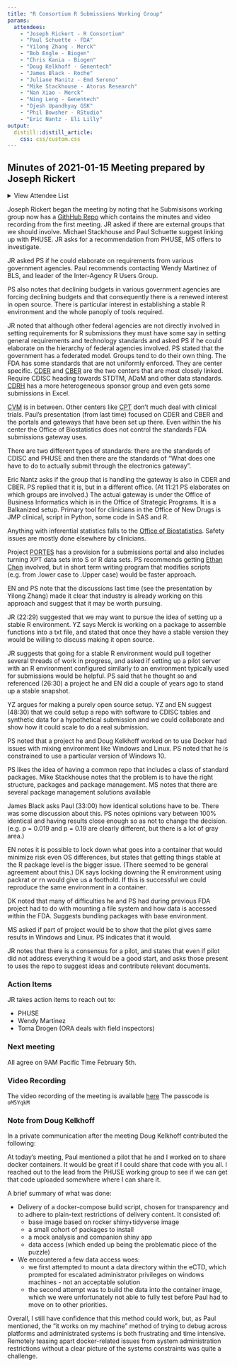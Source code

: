 ```yaml
---
title: "R Consortium R Submissions Working Group"
params:
  attendees:
    - "Joseph Rickert - R Consortium"
    - "Paul Schuette - FDA"
    - "Yilong Zhang - Merck"
    - "Bob Engle - Biogen"
    - "Chris Kania - Biogen"
    - "Doug Kelkhoff - Genentech"
    - "James Black - Roche"
    - "Juliane Manitz - Emd Serono"
    - "Mike Stackhouse - Atorus Research"
    - "Nan Xiao - Merck"
    - "Ning Leng - Genentech"
    - "Ojesh Upandhyay GSK"
    - "Phil Bowsher - RStudio"
    - "Eric Nantz - Eli Lilly"
output: 
  distill::distill_article:
    css: css/custom.css
---
```


## Minutes of 2021-01-15 Meeting prepared by Joseph Rickert

<details>
  <summary>View Attendee List</summary>
  <p>`r glue::glue_collapse(params$attendees, sep="<br>")`</p>
</details>

Joseph Rickert began the meeting by noting that he Submisisons working group now has a [GithHub Repo](https://github.com/RConsortium/submissions-wg) which contains the minutes and video recording from the first meeting. 
JR asked if there are external groups that we should involve. Michael Stackhouse and Paul Schuette suggest linking up with PHUSE. JR asks for a recommendation from PHUSE, MS offers to investigate. 

JR asked PS if he could elaborate on requirements from various government agencies. Paul recommends contacting Wendy Martinez of BLS, and leader of the Inter-Agency R Users Group.

PS also notes that declining budgets in various government agencies are forcing declining budgets and that consequently there is a renewed interest in open source. There is particular interest in establishing a stable R environment and the whole panoply of tools required.

JR noted that although other federal agencies are not directly involved in setting requirements for R submissions they must have some say in setting general requirements and technology standards and asked PS if he could elaborate on the hierarchy of federal agencies involved. PS stated that the government has a federated model. Groups tend to do their own thing. The FDA has some standards that are not uniformly enforced. They are center specific. [CDER](https://www.fda.gov/about-fda/center-drug-evaluation-and-research-cder/cder-offices-and-divisions) and [CBER](https://www.fda.gov/about-fda/fda-organization/center-biologics-evaluation-and-research-cber) are the two centers that are most closely linked. Require CDISC heading towards STDTM, ADaM and other data standards. [CDRH](https://www.fda.gov/about-fda/fda-organization/center-devices-and-radiological-health) has a more heterogeneous sponsor group and even gets some submissions in Excel.

[CVM](https://www.fda.gov/about-fda/fda-organization/center-veterinary-medicine) is in between. Other centers like [CPT](https://www.fda.gov/tobacco-products/about-center-tobacco-products-ctp) don't much deal with clinical trials. Paul's presentation (from last time) focused on CDER and CBER and the portals and gateways that have been set up there. Even within the his center the Office of Biostatistics does not control the standards FDA submissions gateway uses. 

There are two different types of standards: there are the standards of CDISC and PHUSE and then there are the standards of "What does one  have to do to actually submit through the electronics gateway".

Eric Nantz asks if the group that is handling the gateway is also in CDER and CBER. PS replied that it is, but in a different office. (At 11:21 PS elaborates on which groups are involved.) The actual gateway is under the Office of Business Informatics which is in the Office of Strategic Programs. It is a Balkanized setup. Primary tool for clinicians in the Office of New Drugs is JMP clinical, script in Python, some code in SAS and R.

Anything with inferential statistics falls to the [Office of Biostatistics](https://www.fda.gov/about-fda/center-drug-evaluation-and-research-cder/office-biostatistics). Safety issues are mostly done elsewhere by clinicians.

Project [PORTES](https://govtribe.com/opportunity/federal-contract-opportunity/fda-cder-portes-om-sas-drug-development-software-maintenance-fdacder161164460) has a provision for a submissions portal and also includes turning XPT data sets into S or R data sets. PS recommends getting [Ethan Chen](https://connellyworks.swoogo.com/healthit2020/speaker/97492/ethan-chen) involved, but in short term writing program that modifies scripts (e.g. from .lower case to .Upper case) would be faster approach.

EN and PS note that the discussions last time (see the presentation by Yilong Zhang) made it clear that industry is already working on this approach and suggest that it may be worth pursuing.

JR (22:29) suggested that we may want to pursue the idea of setting up a stable R environment. YZ says Merck is working on a package to assemble functions into a txt file, and stated that once they have a stable version they would be willing to discuss making it open source.

JR suggests that going for a stable R environment would pull together several threads of work in progress, and asked if setting up a pilot server with an R environment configured similarly to an environment typically used for submissions would be helpful. PS said that he thought so and referenced (26:30) a project he and EN did a couple of years ago to stand up a stable snapshot.

YZ argues for making a purely open source setup. YZ and EN suggest (48:30) that we could setup a repo with software to CDISC tables and synthetic data for a hypothetical submission and we could collaborate and show how it could scale to do a real submission.

PS noted that a project he and Doug Kelkhoff worked on to use Docker had issues with mixing environment like Windows and Linux. PS noted that he is constrained to use a particular version of Windows 10. 

PS likes the idea of having a common repo that includes a class of standard packages. Mike Stackhouse notes that the problem is to have the right structure, packages and package management. MS notes that there are several package management solutions available

James Black asks Paul (33:00) how identical solutions have to be. There was some discussion about this. PS notes opinions vary between 100% identical and having results close enough so as not to change the decision. (e.g. p = 0.019 and p = 0.19 are clearly different, but there is a lot of gray area.) 

EN notes it is possible to lock down what goes into a container that would minimize risk even OS differences, but states that getting things stable at the R package level is the bigger issue. (There seemed to be general agreement about this.) DK says locking downing the R environment using packrat or rn would give us a foothold. If this is successful we could reproduce the same environment in a container. 

DK noted that many of difficulties he and PS had during previous FDA project had to do with mounting a file system and how data is accessed within the FDA. Suggests bundling packages with base environment.

MS asked if part of project would be to show that the pilot gives same results in Windows and Linux. PS indicates that it would.

JR notes that there is a consensus for a pilot, and states that even if pilot did not address everything it would be a good start, and asks those present to uses the repo to suggest ideas and contribute relevant documents.

### Action Items

JR takes action items to reach out to:   

* PHUSE 
* Wendy Martinez
* Toma Drogen (ORA deals with field inspectors)


### Next meeting

All agree on 9AM Pacific Time February 5th.

### Video Recording

The video recording of the meeting is available [here](https://zoom.us/rec/play/XvcnNZODhDwFI37HHNK8_nmdZSYloRC5QlENWU98D488OPxrgWpiZ6YP4c8DWporbTxXGkQoKY-g7J0H.eOfxoPedBl0ksHAj?continueMode=true) The passcode is `oM5YqkM`

### Note from Doug Kelkhoff

In a private communication after the meeting Doug Kelkhoff contributed the following: 

At today's meeting, Paul mentioned a pilot that he and I worked on to share docker containers. It would be great if I could share that code with you all. I reached out to the lead from the PHUSE working group to see if we can get that code uploaded somewhere where I can share it.

A brief summary of what was done:

* Delivery of a docker-compose build script, chosen for transparency and to adhere to plain-text restrictions of delivery content. It consisted of:  
  +  base image based on rocker shiny+tidyverse image  
  +  a small cohort of packages to install
  + a mock analysis and companion shiny app
  + data access (which ended up being the problematic piece of the puzzle)
* We encountered a few data access woes:
  + we first attempted to mount a data directory within the eCTD, which prompted for escalated administrator privileges on windows machines - not an acceptable solution
  + the second attempt was to build the data into the container image, which we were unfortunately not able to fully test before Paul had to move on to other priorities.
  
Overall, I still have confidence that this method could work, but, as Paul mentioned, the "it works on my machine" method of trying to debug across platforms and administrated systems is both frustrating and time intensive. Remotely teasing apart docker-related issues from system administration restrictions without a clear picture of the systems constraints was quite a challenge.
